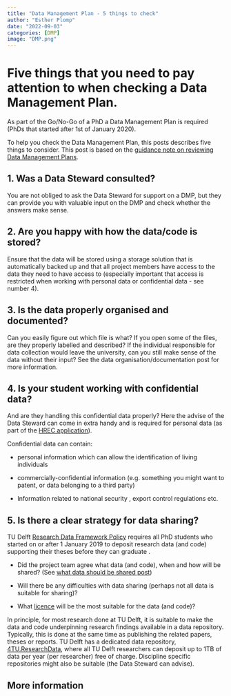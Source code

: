 ```yaml
---
title: "Data Management Plan - 5 things to check"
author: "Esther Plomp"
date: "2022-09-03"
categories: [DMP]
image: "DMP.png"
---
```


# Five things that you need to pay attention to when checking a Data Management Plan.

As part of the Go/No-Go of a PhD a Data Management Plan is required (PhDs that started after 1st of January 2020).

To help you check the Data Management Plan, this posts describes five things to consider. This post is based on the [guidance note on reviewing Data Management Plans](https://www.tudelft.nl/en/library/research-data-management/r/plan/data-management-plans).

## 1. Was a Data Steward consulted?

You are not obliged to ask the Data Steward for support on a DMP, but they can provide you with valuable input on the DMP and check whether the answers make sense.

## 2. Are you happy with how the data/code is stored?

Ensure that the data will be stored using a storage solution that is automatically backed up and that all project members have access to the data they need to have access to (especially important that access is restricted when working with personal data or confidential data - see number 4).

## 3. Is the data properly organised and documented?

Can you easily figure out which file is what? If you open some of the files, are they properly labelled and described? If the individual responsible for data collection would leave the university, can you still make sense of the data without their input? See the data organisation/documentation post for more information.

## 4. Is your student working with confidential data?

And are they handling this confidential data properly? Here the advise of the Data Steward can come in extra handy and is required for personal data (as part of the [HREC application](https://www.tudelft.nl/over-tu-delft/strategie/integriteitsbeleid/human-research-ethics)).

Confidential data can contain:

-   personal information which can allow the identification of living individuals

-   commercially-confidential information (e.g. something you might want to patent, or data belonging to a third party)

-   Information related to national security , export control regulations etc.

## 5. Is there a clear strategy for data sharing?

TU Delft [Research Data Framework Policy](https://doi.org/10.5281/zenodo.2573159) requires all PhD students who started on or after 1 January 2019 to deposit research data (and code) supporting their theses before they can graduate .

-   Did the project team agree what data (and code), when and how will be shared? (See [what data should be shared post](https://estherplomp.github.io/TNW-OS-support/posts/data-sharing-what/))

-   Will there be any difficulties with data sharing (perhaps not all data is suitable for sharing)?

-   What [licence](https://estherplomp.github.io/TNW-OS-support/posts/licenses/) will be the most suitable for the data (and code)?

In principle, for most research done at TU Delft, it is suitable to make the data and code underpinning research findings available in a data repository. Typically, this is done at the same time as publishing the related papers, theses or reports. TU Delft has a dedicated data repository, [4TU.ResearchData](https://data.4tu.nl/info/en/), where all TU Delft researchers can deposit up to 1TB of data per year (per researcher) free of charge. Discipline specific repositories might also be suitable (the Data Steward can advise).

## **More information**
